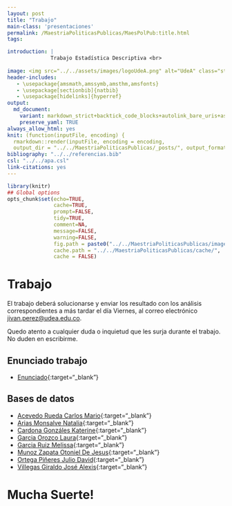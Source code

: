 ```yaml
---
layout: post
title: "Trabajo"
main-class: 'presentaciones'
permalink: /MaestriaPoliticasPublicas/MaesPolPub:title.html
tags:

introduction: |
              Trabajo Estadística Descriptiva <br>
              
image: <img src="../../assets/images/logoUdeA.png" alt="UdeA" class="sticky">
header-includes:
   - \usepackage{amsmath,amssymb,amsthm,amsfonts}
   - \usepackage[sectionbib]{natbib}
   - \usepackage[hidelinks]{hyperref}
output:
  md_document:
    variant: markdown_strict+backtick_code_blocks+autolink_bare_uris+ascii_identifiers+tex_math_single_backslash
    preserve_yaml: TRUE
always_allow_html: yes   
knit: (function(inputFile, encoding) {
  rmarkdown::render(inputFile, encoding = encoding,
  output_dir = "../../MaestriaPoliticasPublicas/_posts/", output_format = "all"  ) })
bibliography: "../../referencias.bib"
csl: "../../apa.csl"
link-citations: yes
---
```


```r
library(knitr)
## Global options
opts_chunk$set(echo=TRUE,
               cache=TRUE,
               prompt=FALSE,
               tidy=TRUE,
               comment=NA,
               message=FALSE,
               warning=FALSE,
               fig.path = paste0("../../MaestriaPoliticasPublicas/images/", "Trabajo"),
               cache.path = "../../MaestriaPoliticasPublicas/cache/",
               cache = FALSE)
```

# Trabajo
El trabajo deberá solucionarse y enviar los resultado con los análisis correspondientes a más tardar el día Viernes, al correo electrónico <a target="_blank" href="mailto:jivan.perez@udea.edu.co"> jivan.perez@udea.edu.co</a>.

Quedo atento a cualquier duda o inquietud que les surja durante el trabajo. No duden en escribirme.

## Enunciado trabajo 
* [Enunciado](https://github.com/jiperezga/jiperezga.github.io/raw/master/Dataset/Trabajo/Trabajo.doc){:target="_blank"}

## Bases de datos 

* [Acevedo Rueda Carlos Mario](https://github.com/jiperezga/jiperezga.github.io/raw/master/Dataset/Trabajo/T71792830.pdf){:target="_blank"}
* [Arias Monsalve Natalia](https://github.com/jiperezga/jiperezga.github.io/raw/master/Dataset/Trabajo/T43975152.pdf){:target="_blank"}
* [Cardona Gonzáles Katerine](https://github.com/jiperezga/jiperezga.github.io/raw/master/Dataset/Trabajo/T1152436746.pdf){:target="_blank"}
* [Garcia Orozco Laura](https://github.com/jiperezga/jiperezga.github.io/raw/master/Dataset/Trabajo/T1037624013.pdf){:target="_blank"}
* [Garcia Ruiz Melissa](https://github.com/jiperezga/jiperezga.github.io/raw/master/Dataset/Trabajo/T1017231035.pdf){:target="_blank"}
* [Munoz Zapata Otoniel De Jesus](https://github.com/jiperezga/jiperezga.github.io/raw/master/Dataset/Trabajo/T15513555.pdf){:target="_blank"}
* [Ortega Piñeres Julio David](https://github.com/jiperezga/jiperezga.github.io/raw/master/Dataset/Trabajo/T73005834.pdf){:target="_blank"}
* [Villegas Giraldo José Alexis](https://github.com/jiperezga/jiperezga.github.io/raw/master/Dataset/Trabajo/T1039461255.pdf){:target="_blank"}

<h1> Mucha Suerte! </h1>
